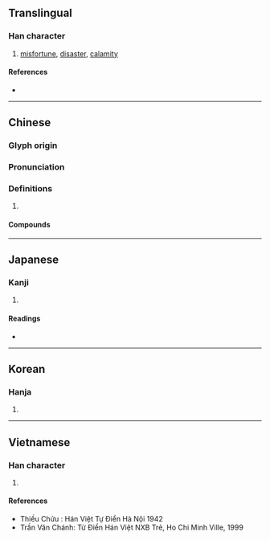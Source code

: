 {{character info/new}}
==Translingual==

===Han character===
{{Han char|rn=78|rad=歹|as=05|sn=9|four=15230|canj=MNLBK|ids=⿰歹央}}

# [[misfortune]], [[disaster]], [[calamity]]

====References====
* {{Han ref|kx=0579.410|dkj=16410|dj=0971.390|hdz=21383.170|uh=6B83|ud=27523|bh=AC6F|bd=44143}}

----

==Chinese==
{{zh-forms}}

===Glyph origin===
{{Han etym}}

===Pronunciation===
{{zh-pron
|m=yāng
|c=joeng1
|mn=qz,tw,xm:iong/xm,zz:iang
|mc=y
|oc=y
|ma=
|cat=n
}}

===Definitions===
{{zh-hanzi}}

# {{rfdef|zh}}

====Compounds====
{{zh-der|殃及|出殃|惹禍招殃|東觀之殃|橫殃飛禍|殃人貨|殃及池魚|殃國禍家|殃榜|殃民|殃煞|池魚之殃|災殃|病國殃民|病病殃殃|禍國殃民|禍殃|積惡餘殃|蠹國殃民|誤國殃民|遭殃|飛殃走禍|餘殃}}

----

==Japanese==

===Kanji===
{{ja-kanji|grade=|rs=歹05}}

# {{defn|lang=ja|sort=歹05}}

====Readings====
* {{ja-readings|on=[[よう]] (yō), [[おう]] (ō)|kun=[[わざわい]] (wazawai)}}

----

==Korean==

===Hanja===
{{ko-hanja|hangeul=앙|eumhun=|rv=ang|mr=ang|y=ang}}

# {{defn|lang=ko|sort=歹05}}

----

==Vietnamese==

===Han character===
{{vi-hantu|ương|rs=歹05}}

# {{defn|lang=vi|sort=歹05}}

====References====
* Thiều Chửu : Hán Việt Tự Điển Hà Nội 1942
* Trần Văn Chánh: Từ Điển Hán Việt NXB Trẻ, Ho Chi Minh Ville, 1999